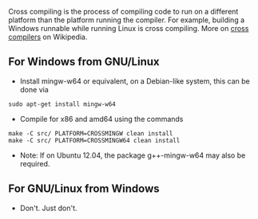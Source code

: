Cross compiling is the process of compiling code to run on a different platform than the platform running the compiler. For example, building a Windows runnable while running Linux is cross compiling. More on [http://en.wikipedia.org/wiki/Cross_compiler cross compilers] on Wikipedia.


== For Windows from GNU/Linux ==
* Install mingw-w64 or equivalent, on a Debian-like system, this can be done via
 sudo apt-get install mingw-w64
* Compile for x86 and amd64 using the commands
 make -C src/ PLATFORM=CROSSMINGW clean install
 make -C src/ PLATFORM=CROSSMINGW64 clean install

* Note: If on Ubuntu 12.04, the package g++-mingw-w64 may also be required.


== For GNU/Linux from Windows ==
* Don't. Just don't.